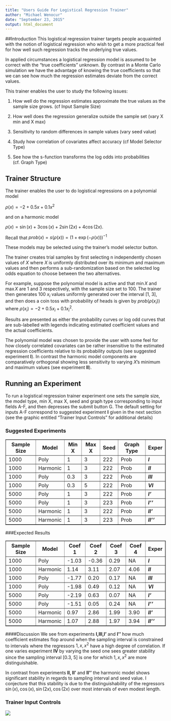 ```yaml
---
title: "Users Guide For Logistical Regression Trainer"
author: "Michael Wenocur"
date: "September 23, 2015"
output: html_document
---
```

##Introduction
This logistical regression trainer targets people acquainted with the notion of logistical regression who wish to get a more practical feel for how well such regression tracks the underlying true values. 

In applied circumstances a logistical regression model is assumed to be correct with the "true coefficients" unknown. By contrast in a Monte Carlo simulation we have the advantage of knowing the true coefficients so that we can see how much the regression estimates deviate from the correct values.

This trainer enables the user to study the following issues:

1. How well do the regression estimates approximate the true values as the sample size grows. (cf Input Sample Size)

2. How well does the regression generalize outside the sample set (vary X min and X max)

3. Sensitivity to random differences in sample values (vary seed value)

4. Study how correlation of covariates affect accuracy (cf Model Selector Type)

5. See how the s-function transforms the log odds into probabilities (cf. Graph Type)

## Trainer Structure
The trainer enables the user to do logistical regressions on a polynomial model

$\rho(x) = -2  + 0.5x + 0.1 x^2$

and on a harmonic model

$\rho(x) = \sin(x) + 3\cos(x) + 2\sin(2x) + 4\cos(2x)$.

Recall that $prob(x) = s(\rho(x)) = (1 + \exp(-\rho(x)))^{-1}$

These models may be selected using the trainer's model selector button.

The trainer creates trial samples by first selecting n independently chosen values of $X$ where $X$ is uniformly distributed over its minimum and maximum values and then performs a sub-randomization based on the selected log odds equation to choose between the two alternatives.

For example, suppose the polynomial model is active and that $\min X$ and $\max X$ are 1 and 3 respectively, with the sample size set to 100. The trainer then generates 100 $x_i$ values uniformly generated over the interval [1, 3], and then does a coin toss with probability of heads is given by $prob(\rho(x_i))$ where $\rho(x_i) = -2  + 0.5x_i + 0.1 x_i^2$.

Results are presented as either the probability curves or log odd curves that are sub-labelled with legends indicating estimated coefficient values and the actual coefficients.

The polynomial model was chosen to provide the user with some feel for how closely correlated covariates can be rather insensitive to the estimated regression coefficients relative to its probability outputs (see suggested experiment **I**). In contrast the harmonic model components are comparatively
orthogonal showing less sensitivity to varying $X$'s minimum and maximum values (see experiment **II**).

## Running an Experiment
To run a logistical regression trainer experiment one sets the sample size, the model type, min X, max X, seed and graph type corresponding to
input fields A-F, and then depresses the submit button G. The default setting for inputs A-F correspond to suggested experiment <b>I</b> given in the next section (see the graphic entitled "Trainer Input Controls" for additional details)

### Suggested Experiments

<table border="1" style="width:100%">
<tr>
<th>Sample Size</th>
<th>Model</th> 
<th>Min X</th>
<th>Max X</th>
<th>Seed</th>
<th>Graph Type</th>
<th>Exper</th>
</tr>
<tr>
<td>1000</td>
<td>Poly</td> 
<td>1</td>
<td>3</td>
<td>222</td>
<td>Prob</td>
<td><b><i>I</i></b></td>
 </tr>
 <tr>
<td>1000</td>
<td>Harmonic</td> 
<td>1</td>
<td>3</td>
<td>222</td>
<td>Prob</td>
<td><b><i>II</i></b></td>
 </tr>
 <tr>
<td>1000</td>
<td>Poly</td> 
<td>0.3</td>
<td>3</td>
<td>222</td>
<td>Prob</td>
<td><b><i>III</i></b></td>
</tr>
<tr>
<td>1000</td>
<td>Poly</td> 
<td>0.3</td>
<td>5</td>
<td>222</td>
<td>Prob</td>
<td><b><i>VI</i></b></td>
</tr>
<tr>
<td>5000</td>
<td>Poly</td> 
<td>1</td>
<td>3</td>
<td>222</td>
<td>Prob</td>
<td><b><i>I'</i></b></td>
</tr>
<tr>
<td>5000</td>
<td>Poly</td> 
<td>1</td>
<td>3</td>
<td>223</td>
<td>Prob</td>
<td><b><i>I''</i></b></td>
</tr>
<tr>
<td>5000</td>
<td>Harmonic</td> 
<td>1</td>
<td>3</td>
<td>222</td>
<td>Prob</td>
<td><b><i>II'</i></b></td>
 </tr>
 
<tr>
<td>5000</td>
<td>Harmonic</td> 
<td>1</td>
<td>3</td>
<td>223</td>
<td>Prob</td>
<td><b><i>II''</i></b></td>
 </tr>
</table>

###Expected Results
<table border="1" style="width:100%">
<tr>
<th>Sample Size</th>
<th>Model</th> 
<th>Coef 1</th>
<th>Coef 2</th>
<th>Coef 3</th>
<th>Coef 4</th>
<th>Exper</th>
</tr>
<tr>
<td>1000</td>
<td>Poly</td> 
<td>-1.03</td>
<td>-0.36</td>
<td>0.29</td>
<td>NA</td>
<td><b><i>I</i></b></td>
 </tr>
 <tr>
<td>1000</td>
<td>Harmonic</td> 
<td>1.14</td>
<td>3.11</td>
<td>2.07</td>
<td>4.06</td>
<td><b><i>II</i></b></td>
 </tr>
 <tr>
<td>1000</td>
<td>Poly</td> 
<td>-1.77</td>
<td>0.20</td>
<td>0.17</td>
<td>NA</td>
<td><b><i>III</i></b></td>
</tr>
<tr>
<td>1000</td>
<td>Poly</td> 
<td>-1.98</td>
<td>0.49</td>
<td>0.12</td>
<td>NA</td>
<td><b><i>VI</i></b></td>
</tr>
<tr>
<td>5000</td>
<td>Poly</td> 
<td>-2.19</td>
<td>0.63</td>
<td>0.07</td>
<td>NA</td>
<td><b><i>I'</i></b></td>
 </tr>
<tr>
<td>5000</td>
<td>Poly</td> 
<td>-1.51</td>
<td>0.05</td>
<td> 0.24</td>
<td>NA</td>
<td><b><i>I''</i></b></td>
</tr>
<tr>
<td>5000</td>
<td>Harmonic</td> 
<td>0.97</td>
<td>2.86</td>
<td>1.99</td>
<td>3.90</td>
<td><b><i>II'</i></b></td>
</tr>
<tr>
<td>5000</td>
<td>Harmonic</td> 
<td>1.07</td>
<td>2.88</td>
<td>1.97</td>
<td>3.94</td>
<td><b><i>II''</i></b></td>
 </tr>
</table>

####Discussion
We see from experiments <b>I,III,I'</b> and <b> I''</b> how much coefficient estimates flop around when the sampling interval is constrained to intervals where the regressors $1, x, x^2$ have a high degree of correlation. If one varies experiment <b>IV</b> by varying the seed one sees greater stability since the sampling interval [0.3, 5] is one for which $1, x, x^2$ are more distinguishable.

In contrast from experiments <b>II, II'</b> and <b>II''</b>
the harmonic model shows significant stability in regards to sampling interval and seed value. I conjecture that this stability is due to the distinguishability of the regressors 
$\sin(x), \cos(x), \sin(2x), \cos(2x)$ over most intervals of even modest length.

### Trainer Input Controls

<img src="modelInputButtons.png" />



